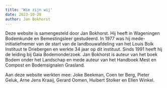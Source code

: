 ```yaml
---
title: 'Wie zijn wij'
date: 2023-10-28
author: Jan Bokhorst
---
```


Deze website is samengesteld door Jan Bokhorst. Hij heeft in Wageningen Bodemkunde en Bemestingsleer gestudeerd. In 1977 was hij mede-initiatiefnemer van de start van de landbouwafdeling van het Louis Bolk Instituut te Driebergen en werkte 34 jaar op dit instituut. Sinds 1991 heeft hij de leiding bij Gaia Bodemonderzoek. Jan Bokhorst is auteur van het boek Bodem onder het Landschap en mede auteur van het Handboek Mest en Compost en Bodemsignalen Grasland.

  


Aan deze website werkten mee: Joke Beekman, Coen ter Berg, Pieter Geluk, Arne Jens Kraaij, Gerard Oomen, Huibert Stolker en Ellen Winkel.


  











